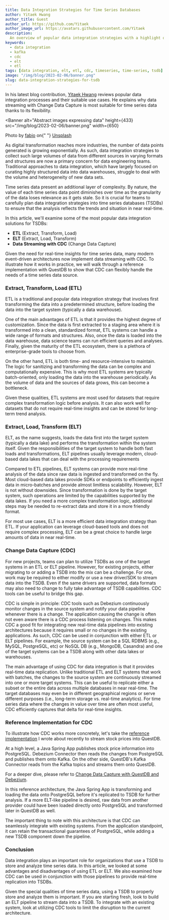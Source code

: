 ```yaml
---
title: Data Integration Strategies for Time Series Databases
author: Yitaek Hwang
author_title: Guest
author_url: https://github.com/Yitaek
author_image_url: https://avatars.githubusercontent.com/Yitaek
description:
  An overview of popular data integration strategies with a highlight on CDC.
keywords:
  - data integration
  - kafka
  - cdc
  - elt
  - etl
tags: [data integration, elt, etl, cdc, timeseries, time-series, tsdb]
image: "/img/blog/2023-02-06/banner.png"
slug: data-integration-strategies-for-tsdb
---
```


In his latest blog contribution, [Yitaek Hwang](https://yitaek.medium.com/)
reviews popular data integration processes and their suitable use cases. He
explains why data streaming with Change Data Capture is most suitable for time
series data thanks to its flexibility.

<!--truncate-->


<Banner
  alt="Abstract images expressing data"
  height={433}
  src="/img/blog/2023-02-06/banner.png"
  width={650}
>
  Photo by <a href="https://unsplash.com/@fabioha">fabio</a> on{" "}
  <a href="https://unsplash.com">Unsplash</a>
</Banner>

As digital transformation reaches more industries, the number of data points
generated is growing exponentially. As such, data integration strategies to
collect such large volumes of data from different sources in varying formats and
structures are now a primary concern for data engineering teams. Traditional
approaches to data integration, which have largely focused on curating highly
structured data into data warehouses, struggle to deal with the volume and
heterogeneity of new data sets.

Time series data present an additional layer of complexity. By nature, the value
of each time series data point diminishes over time as the granularity of the
data loses relevance as it gets stale. So it is crucial for teams to carefully
plan data integration strategies into time series databases (TSDBs) to ensure
that the analysis reflects the trends and situation in near real-time.

In this article, we'll examine some of the most popular data integration
solutions for TSDBs:

- **ETL** (Extract, Transform, Load)
- **ELT** (Extract, Load, Transform)
- **Data Streaming with CDC** (Change Data Capture)

Given the need for real-time insights for time series data, many modern
event-driven architectures now implement data streaming with CDC. To illustrate
how it works in practice, we will walk through a reference implementation with
QuestDB to show that CDC can flexibly handle the needs of a time series data
source.

### Extract, Transform, Load (ETL)

ETL is a traditional and popular data integration strategy that involves first
transforming the data into a predetermined structure, before loading the data
into the target system (typically a data warehouse).

<Screenshot
  alt="Overview of the ETL model"
  title="ETL model overview"
  height={433}
  src="/img/blog/2023-02-06/etl-model.png"
  width={650}
/>

One of the main advantages of ETL is that it provides the highest degree of
customization. Since the data is first extracted to a staging area where it is
transformed into a clean, standardized format, ETL systems can handle a wide
range of formats and structures. Also, once the data is loaded into the data
warehouse, data science teams can run efficient queries and analyses. Finally,
given the maturity of the ETL ecosystem, there is a plethora of enterprise-grade
tools to choose from.

On the other hand, ETL is both time- and resource-intensive to maintain. The
logic for sanitizing and transforming the data can be complex and
computationally expensive. This is why most ETL systems are typically
batch-oriented, only loading the data into the warehouse periodically. As the
volume of data and the sources of data grows, this can become a bottleneck.

Given these qualities, ETL systems are most used for datasets that require
complex transformation logic before analysis. It can also work well for datasets
that do not require real-time insights and can be stored for long-term trend
analysis.

### Extract, Load, Transform (ELT)

ELT, as the name suggests, loads the data first into the target system
(typically a data lake) and performs the transformation within the system
itself. Given the responsibilities of the target system to handle both fast
loads and transformations, ELT pipelines usually leverage modern, cloud-based
data lakes that can deal with the processing requirements

<Screenshot
  alt="Overview of the ELT model"
  title="ELT model overview"
  height={433}
  src="/img/blog/2023-02-06/elt-model.png"
  width={650}
/>

Compared to ETL pipelines, ELT systems can provide more real-time analysis of
the data since raw data is ingested and transformed on the fly. Most cloud-based
data lakes provide SDKs or endpoints to efficiently ingest data in micro-batches
and provide almost limitless scalability. However, ELT is not without downsides.
Since transformation is done by the target system, such operations are limited
by the capabilities supported by the data lakes. If you need a more complex
transformation logic, additional steps may be needed to re-extract data and
store it in a more friendly format.

For most use cases, ELT is a more efficient data integration strategy than ETL.
If your application can leverage cloud-based tools and does not require complex
processing, ELT can be a great choice to handle large amounts of data in near
real-time.

### Change Data Capture (CDC)

For new projects, teams can plan to utilize TSDBs as one of the target systems
in an ETL or ELT pipeline. However, for existing projects, either migrating to
or adding a TSDB into the mix can be a challenge. For one, work may be required
to either modify or use a new driver/SDK to stream data into the TSDB. Even if
the same drivers are supported, data formats may also need to change to fully
take advantage of TSDB capabilities. CDC tools can be useful to bridge this gap.

CDC is simple in principle: CDC tools such as Debezium continuously monitor
changes in the source system and notify your data pipeline whenever there is a
change. The application causing the change is often not even aware there is a
CDC process listening on changes. This makes CDC a good fit for integrating new
real-time data pipelines into existing architectures because it requires small
or no changes in the existing applications. As such, CDC can be used in
conjunction with either ETL or ELT pipelines. For example, the source system can
be a SQL RDBMS (e.g., MySQL, PostgreSQL, etc) or NoSQL DB (e.g., MongoDB,
Casandra) and one of the target systems can be a TSDB along with other data
lakes or warehouses.

<Screenshot
  alt="Three cylinders showing data flow. Cylinders are connected with arrows showing flow from left to right. The first cylinder is labeled 'data source', the second - 'cdc' and the third - 'target system'"
  title="CDC model overview"
  height={433}
  src="/img/blog/2023-02-06/cdc-model.png"
  width={650}
/>

The main advantage of using CDC for data integration is that it provides
real-time data replication. Unlike traditional ETL and ELT systems that work
with batches, the changes to the source system are continuously streamed into
one or more target systems. This can be useful to replicate either a subset or
the entire data across multiple databases in near real-time. The target
databases may even be in different geographical regions or serve different
purposes (i.e., long-term storage vs. real-time analytics). For time series data
where the changes in value over time are often most useful, CDC efficiently
captures that delta for real-time insights.

### Reference Implementation for CDC

To illustrate how CDC works more concretely, let's take the
[reference implementation](https://github.com/questdb/kafka-questdb-connector) I
wrote about recently to stream stock prices into QuestDB.

<Screenshot
  alt="High-level workflow overview of how CDC can be used for QuestDB via Kafka"
  title="High-level overview of CDC implementation architecture"
  height={433}
  src="/img/blog/2023-02-06/workflow.png"
  width={650}
/>

At a high level, a Java Spring App publishes stock price information into
PostgreSQL. Debezium Connector then reads the changes from PostgreSQL and
publishes them onto Kafka. On the other side, QuestDB's Kafka Connector reads
from the Kafka topics and streams them onto QuestDB.

For a deeper dive, please refer to
[Change Data Capture with QuestDB and Debezium](/blog/2023/01/03/change-data-capture-with-questdb-and-debezium/).

In this reference architecture, the Java Spring App is transforming and loading
the data onto PostgreSQL before it's replicated to TSDB for further analysis. If
a more ELT-like pipeline is desired, raw data from another provider could have
been loaded directly onto PostgreSQL and transformed later in QuestDB as well.

The important thing to note with this architecture is that CDC can seamlessly
integrate with existing systems. From the application standpoint, it can retain
the transactional guarantees of PostgreSQL, while adding a new TSDB component
down the pipeline.

### Conclusion

Data integration plays an important role for organizations that use a TSDB to
store and analyze time series data. In this article, we looked at some
advantages and disadvantages of using ETL or ELT. We also examined how CDC can
be used in conjunction with those pipelines to provide real-time replication
into TSDBs.

Given the special qualities of time series data, using a TSDB to properly store
and analyze them is important. If you are starting fresh, look to build an ELT
pipeline to stream data into a TSDB. To integrate with an existing system, look
at utilizing CDC tools to limit the disruption to the current architecture.

